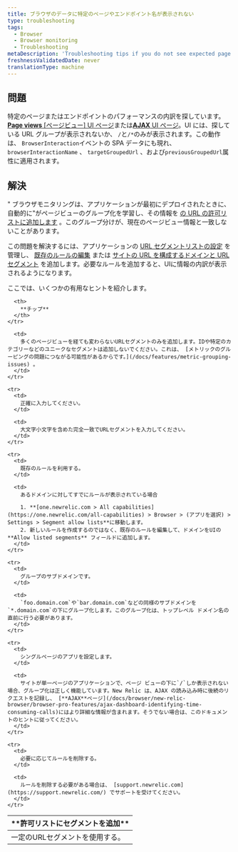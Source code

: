 ```yaml
---
title: ブラウザのデータに特定のページやエンドポイント名が表示されない
type: troubleshooting
tags:
  - Browser
  - Browser monitoring
  - Troubleshooting
metaDescription: 'Troubleshooting tips if you do not see expected page views, URLs, or AJAX when using New Relic browser or SPA monitoring.'
freshnessValidatedDate: never
translationType: machine
---
```


## 問題

特定のページまたはエンドポイントのパフォーマンスの内訳を探しています。 <InlinePopover type="browser"/>[**Page views** \[ページビュー\] UI ページ](/docs/browser/new-relic-browser/additional-standard-features/page-views-insights-your-sites-popularity)または[**AJAX** UI ページ](/docs/browser/new-relic-browser/browser-pro-features/ajax-dashboard-identifying-time-consuming-calls)。UI には、探している URL グループが表示されないか、 `/`と`/*`のみが表示されます。この動作は、 `BrowserInteraction`イベントの SPA データにも現れ、 `browserInteractionName` 、 `targetGroupedUrl` 、および`previousGroupedUrl`属性に適用されます。

## 解決

" ブラウザモニタリングは、アプリケーションが最初にデプロイされたときに、自動的に"がページビューのグループ化を学習し、その情報を [の URL の許可リストに追加します](/docs/browser/new-relic-browser/configuration/group-browser-metrics-urls) 。このグループ分けが、現在のページビュー情報と一致しないことがあります。

この問題を解決するには、アプリケーションの [URL セグメントリストの設定](/docs/browser/new-relic-browser/configuration/browser-settings-ui-options-apdex-geography#enabling) を管理し、 [既存のルールの編集](/docs/browser/new-relic-browser/configuration/group-browser-metrics-urls#maintaining) または [サイトの URL を構成するドメインと URL セグメント](/docs/browser/new-relic-browser/configuration/group-browser-metrics-urls#adding) を追加します。必要なルールを追加すると、UIに情報の内訳が表示されるようになります。

ここでは、いくつかの有用なヒントを紹介します。

<table>
  <thead>
    <tr>
      <th width={200}>
        **許可リストにセグメントを追加**
      </th>

      <th>
        **チップ**
      </th>
    </tr>
  </thead>

  <tbody>
    <tr>
      <td>
        一定のURLセグメントを使用する。
      </td>

      <td>
        多くのページビューを経ても変わらないURLセグメントのみを追加します。IDや特定のカテゴリーなどのユニークなセグメントは追加しないでください。これは、 [メトリックのグルーピングの問題につながる可能性があるからです。](/docs/features/metric-grouping-issues) 。
      </td>
    </tr>

    <tr>
      <td>
        正確に入力してください。
      </td>

      <td>
        大文字小文字を含めた完全一致でURLセグメントを入力してください。
      </td>
    </tr>

    <tr>
      <td>
        既存のルールを利用する。
      </td>

      <td>
        あるドメインに対してすでにルールが表示されている場合

        1. **[one.newrelic.com > All capabilities](https://one.newrelic.com/all-capabilities) > Browser > (アプリを選択) > Settings > Segment allow lists**に移動します。
        2. 新しいルールを作成するのではなく、既存のルールを編集して、ドメインをUIの **Allow listed segments** フィールドに追加します。
      </td>
    </tr>

    <tr>
      <td>
        グループのサブドメインです。
      </td>

      <td>
        `foo.domain.com`や`bar.domain.com`などの同様のサブドメインを`*.domain.com`の下にグループ化します。このグループ化は、トップレベル ドメイン名の直前に行う必要があります。
      </td>
    </tr>

    <tr>
      <td>
        シングルページのアプリを設定します。
      </td>

      <td>
        サイトが単一ページのアプリケーションで、ページ ビューの下に`/`しか表示されない場合、グループ化は正しく機能しています。New Relic は、AJAX の読み込み時に後続のリクエストを記録し、 [**AJAX**ページ](/docs/browser/new-relic-browser/browser-pro-features/ajax-dashboard-identifying-time-consuming-calls)にはより詳細な情報が含まれます。そうでない場合は、このドキュメントのヒントに従ってください。
      </td>
    </tr>

    <tr>
      <td>
        必要に応じてルールを削除する。
      </td>

      <td>
        ルールを削除する必要がある場合は、 [support.newrelic.com](https://support.newrelic.com/) でサポートを受けてください。
      </td>
    </tr>
  </tbody>
</table>